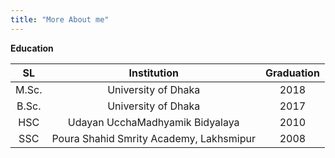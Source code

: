```yaml
---
title: "More About me"
---
```


**Education**

|   SL  |               Institution               | Graduation |
|:-----:|:---------------------------------------:|:----------:|
| M.Sc. |           University of Dhaka           |    2018    |
| B.Sc. |           University of Dhaka           |    2017    |
|  HSC  |     Udayan UcchaMadhyamik Bidyalaya     |    2010    |
|  SSC  | Poura Shahid Smrity Academy, Lakhsmipur |    2008    |